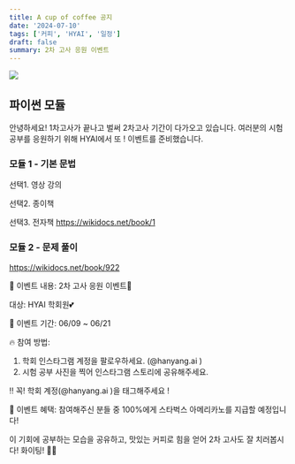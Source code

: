 ```yaml
---
title: A cup of coffee 공지
date: '2024-07-10'
tags: ['커피', 'HYAI', '일정']
draft: false
summary: 2차 고사 응원 이벤트
---
```


![](/static/images/2024-1/coffee.jpg)

## 파이썬 모듈 
안녕하세요!
1차고사가 끝나고 벌써 2차고사 기간이 다가오고 있습니다. 여러분의 시험 공부를 응원하기 위해 HYAI에서 또 ! 이벤트를 준비했습니다.

### 모듈 1 - 기본 문법

선택1. 영상 강의


선택2. 종이책

선택3. 전자책
https://wikidocs.net/book/1


### 모듈 2 - 문제 풀이
https://wikidocs.net/book/922


📢 이벤트 내용:
2차 고사 응원 이벤트🤍

대상: HYAI 학회원💕

📅 이벤트 기간:
06/09 ~ 06/21

🔥 참여 방법:
1. 학회 인스타그램 계정을 팔로우하세요. (@hanyang.ai )
2. 시험 공부 사진을 찍어 인스타그램 스토리에 공유해주세요.

‼ 꼭! 학회 계정(@hanyang.ai )을 태그해주세요 !

🎁 이벤트 혜택:
참여해주신 분들 중 100%에게 스타벅스 아메리카노를 지급할 예정입니다!

이 기회에 공부하는 모습을 공유하고, 맛있는 커피로 힘을 얻어 2차 고사도 잘 치러봅시다! 화이팅! 💪🏻